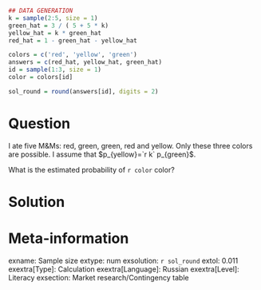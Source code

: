 ```r
## DATA GENERATION
k = sample(2:5, size = 1)
green_hat = 3 / ( 5 + 5 * k)
yellow_hat = k * green_hat
red_hat = 1 - green_hat - yellow_hat

colors = c('red', 'yellow', 'green')
answers = c(red_hat, yellow_hat, green_hat)
id = sample(1:3, size = 1)
color = colors[id]

sol_round = round(answers[id], digits = 2)
```

Question
========
I ate five M&Ms: red, green, green, red and yellow. 
Only these three colors are possible. 
I assume that $p_{yellow}=`r k` p_{green}$.

What is the estimated probability of `r color` color?

Solution
========


Meta-information
================
exname: Sample size
extype: num
exsolution: `r sol_round`
extol: 0.011
exextra[Type]: Calculation
exextra[Language]: Russian
exextra[Level]: Literacy
exsection: Market research/Contingency table
